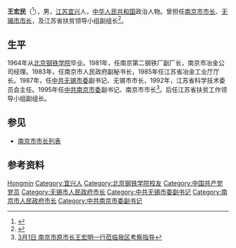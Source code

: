 {{Infobox_Person
| name        = 王宏民
| occupation  = [[政治人物|政治人物]]
| period      =
| Sex         = 男
| birth_date  = {{Birth year and age|1941}}
| birth_place = 不详
| nationality = {{PRC}}
| residence   =
| party       = {{CPC}}
}}
'''王宏民'''（{{bd|1941年||catIdx=Wang}}<ref>{{cite journal|author=石新明|title=新中国初期单科性工业学院教育现象研究——以北京钢铁学院（1952-1966年）为例（五）|journal=北京科技大学学报(社会科学版)|year=2014|issue=01|publisher=[[北京科技大学|北京科技大学]]|issn=1008-2689|pages=33-47}}</ref>），男，[[江苏|江苏]][[宜兴|宜兴]]人，[[中华人民共和国|中华人民共和国]]政治人物。曾担任[[南京市市长|南京市市长]]、[[无锡市市长|无锡市市长]]，及江苏省扶贫领导小组副组长<ref>{{Cite web|title=无锡镀金分派到全省的官员|url=http://bbs.thmz.com/read-htm-tid-161976.html|accessdate=|work=|archive-date=2016-03-04|archive-url=https://web.archive.org/web/20160304130742/http://bbs.thmz.com/read-htm-tid-161976.html|dead-url=no}}</ref>。

== 生平 ==
1964年从[[北京钢铁学院|北京钢铁学院]]毕业。1981年，任南京第二钢铁厂副厂长，南京市冶金公司经理。1983年，任南京市人民政府副秘书长，1985年任江苏省冶金工业厅厅长。1987年，任[[中共无锡市委|中共无锡市委]]副书记、无锡市市长，1992年，江苏省科学技术委员会主任。1995年任[[中共南京市委|中共南京市委]]副书记、南京市市长<ref>[http://www.ahwjkfq.gov.cn/include/web_content.php?id=294 3月1日 南京市原市长王宏明一行莅临我区考察指导]{{dead link|date=2018年3月 |bot=InternetArchiveBot |fix-attempted=yes }}</ref>。后任江苏省扶贫工作领导小组副组长。

== 参见 ==
* [[南京市市长列表|南京市市长列表]]

== 参考资料 ==
{{reflist}}

{{start box}}
{{s-gov}}
{{s-before|[[王武龙_(1942年)|王武龙]]}}
{{s-title|[[南京市人民政府|南京市人民政府]][[南京市市长|市长]]|1995年7月-2001年1月}}
{{s-after|[[罗志军_(1951年)|罗志军]]}}
{{s-before|[[吴冬华|吴冬华]]}}
{{s-title|[[无锡市人民政府|无锡市人民政府]]市长|1992年5月-1993年7月}}
{{s-after|[[洪锦炘|洪锦炘]]}}
{{end box}}

{{南京市市长}}

{{Authority control}}
{{DEFAULTSORT:Wang Hongmin}}
[[Category:王姓|Hongmin]]
[[Category:宜兴人|Category:宜兴人]]
[[Category:北京钢铁学院校友|Category:北京钢铁学院校友]]
[[Category:中国共产党党员|Category:中国共产党党员]]
[[Category:无锡市人民政府市长|Category:无锡市人民政府市长]]
[[Category:中共无锡市委副书记|Category:中共无锡市委副书记]]
[[Category:南京市人民政府市长|Category:南京市人民政府市长]]
[[Category:中共南京市委副书记|Category:中共南京市委副书记]]